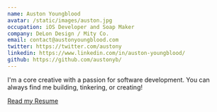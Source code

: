 ```yaml
---
name: Auston Youngblood
avatar: /static/images/auston.jpg
occupation: iOS Developer and Soap Maker
company: DeLon Design / Mity Co.
email: contact@austonyoungblood.com
twitter: https://twitter.com/austony
linkedin: https://www.linkedin.com/in/auston-youngblood/
github: https://github.com/austonyb/
---
```


I'm a core creative with a passion for software development. You can always find me building, tinkering, or creating!

[Read my Resume](./static/AustonYoungbloodResume.pdf)